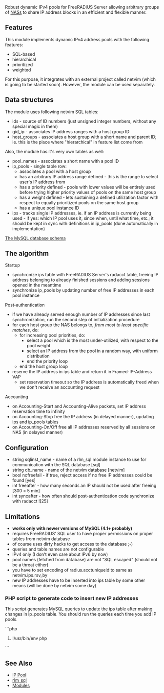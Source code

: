 Robust dynamic IPv4 pools for FreeRADIUS Server allowing arbitrary groups of [[NAS]]s to share IP address blocks in an efficient and flexible manner.

== Features ==

This module implements dynamic IPv4 address pools with the following features:
* SQL-based
* hierarchical
* prioritized
* weighted

For this purpose, it integrates with an external project called netvim (which is going to be started soon). However, the module can be used separately.

== Data structures ==

The module uses following netvim SQL tables:
* ids - source of ID numbers (just unsigned integer numbers, without any special magic in them)
* gid_ip - associates IP address ranges with a host group ID
* host_groups - associates a host group with a short name and parent ID; ie. this is the place where "hierarchical" in feature list come from

Also, the module has it's very own tables as well:
* pool_names - associates a short name with a pool ID
* ip_pools - single table row:
** associates a pool with a host group
** has an arbitrary IP address range defined - this is the range to select user's IP address from
** has a priority defined - pools with lower values will be entirely used before trying higher priority values of pools on the same host group
** has a weight defined - lets sustaining a defined utilization factor with respect to equally prioritized pools on the same host group
** has a unique pool instance ID
* ips - tracks single IP addresses, ie. if an IP address is currently being used - if yes: which IP pool uses it, since when, until what time, etc.; it should be kept in sync with definitions in ip_pools (done automatically in implementation)

[http://projects.asn.pl/freemods/browser/trunk/rlm_netvim_pool/schema.sql The MySQL database schema]

== The algorithm ==

Startup
* synchronize ips table with FreeRADIUS Server's radacct table, freeing IP address belonging to already finished sessions and adding sessions opened in the meantime
* synchronize ip_pools by updating number of free IP addresses in each pool instance

Post-authentication
* if we have already served enough number of IP addresses since last synchronization, run the second step of initialization procedure
* for each host group the NAS belongs to, ''from most to least specific matches'', do:
** for increasing pool priorities, do:
*** select a pool which is the most under-utilized, with respect to the pool weight
*** select an IP address from the pool in a random way, with uniform distribution
*** end the priority loop
** end the host group loop
* reserve the IP address in ips table and return it in Framed-IP-Address VAP
** set reservation timeout so the IP address is automatically freed when we don't receive an accounting request

Accounting
* on Accounting-Start and Accounting-Alive packets, set IP address reservation time to infinity
* on Accounting-Stop free the IP address (in delayed manner), updating ips and ip_pools tables
* on Accounting-On/Off free all IP addresses reserved by all sessions on NAS (in delayed manner)

== Configuration ==

* string sqlinst_name - name of a rlm_sql module instance to use for communication with the SQL database [sql]
* string db_name - name of the netvim database [netvim]
* bool nofreefail - if true, reject access if no free IP addresses could be found [yes]
* int freeafter - how many seconds an IP should not be used after freeing [300 = 5 min]
* int syncafter - how often should post-authentication code synchronize with radacct ![25]

== Limitations ==

* '''works only with newer versions of MySQL (4.1+ probably)'''
* requires FreeRADIUS' SQL user to have proper permissions on proper tables from netvim database
* of course uses dirty hacks to get access to the database ;-)
* queries and table names are not configurable
* IPv4 only (I don't even care about IPv6 by now)
* pool names (fetched from database) are not "SQL escaped" (should not be a threat either)
* you have to set encoding of radius.acctuniqueid to same as netvim.ips.rsv_by
* new IP addresses have to be inserted into ips table by some other means (will be done by netvim some day)

=== PHP script to generate code to insert new IP addresses ===

This script generates MySQL queries to update the ips table after making changes in ip_pools table. You should run the queries each time you add IP pools.

```php
#!/usr/bin/env php
<?php
error_reporting(E_ALL);

mysql_connect("localhost", "root", "password");
mysql_select_db("netvim");

$rows = mysql_query("select ip_start, ip_stop from ip_pools");

while ($row = mysql_fetch_assoc($rows)) {
        $todo = $row["ip_stop"] - $row["ip_start"] + 1;
        $done = 0;
        $ineach = 100;
        $startwith = $row["ip_start"];

        echo "LOCK TABLES ips WRITE;\n";
        while ($done < $todo) {
                echo "REPLACE INTO ips (ip) VALUES ";
                for ($i = 1; $i < $ineach && $done < $todo; $i++, $startwith++, $done++) {
                        echo "($startwith), ";
                }
                echo "($startwith);\n";
                $startwith++; $done++;
        }
        echo "UNLOCK TABLES;\n";
}
?>
```

==See Also==

* [[IP Pool]]
* [[rlm_sql]]
* [[Modules]]
